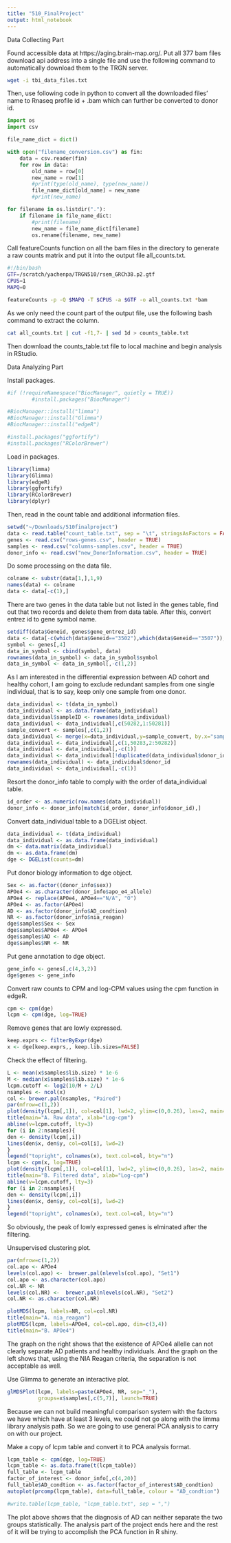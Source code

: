 ```yaml
---
title: "510_FinalProject"
output: html_notebook
---
```

Data Collecting Part

Found accessible data at https://aging.brain-map.org/. Put all 377 bam files download api address into a single file and use the following command to automatically download them to the TRGN server.
```bash
wget -i tbi_data_files.txt
```

Then, use following code in python to convert all the downloaded files' name to Rnaseq profile id + .bam which can further be converted to donor id.
```python
import os
import csv

file_name_dict = dict()

with open("filename_conversion.csv") as fin:
    data = csv.reader(fin)
    for row in data:
        old_name = row[0]
        new_name = row[1]
        #print(type(old_name), type(new_name))
        file_name_dict[old_name] = new_name
        #print(new_name)

for filename in os.listdir("."):
    if filename in file_name_dict:
        #print(filename)
        new_name = file_name_dict[filename]
        os.rename(filename, new_name)
```

Call featureCounts function on all the bam files in the directory to generate a raw counts matrix and put it into the output file all_counts.txt.
```bash
#!/bin/bash
GTF=/scratch/yachenpa/TRGN510/rsem_GRCh38.p2.gtf
CPUS=1
MAPQ=0

featureCounts -p -Q $MAPQ -T $CPUS -a $GTF -o all_counts.txt *bam
```

As we only need the count part of the output file, use the following bash command to extract the column.
```bash
cat all_counts.txt | cut -f1,7- | sed 1d > counts_table.txt
```

Then download the counts_table.txt file to local machine and begin analysis in RStudio.



Data Analyzing Part

Install packages.
```r
#if (!requireNamespace("BiocManager", quietly = TRUE))
        #install.packages("BiocManager")

#BiocManager::install("limma")
#BiocManager::install("Glimma")
#BiocManager::install("edgeR")

#install.packages("ggfortify")
#install.packages("RColorBrewer")
```

Load in packages.
```r
library(limma)
library(Glimma)
library(edgeR)
library(ggfortify)
library(RColorBrewer)
library(dplyr)
```

Then, read in the count table and additional information files.
```r
setwd("~/Downloads/510finalproject")
data <- read.table("count_table.txt", sep = "\t", stringsAsFactors = FALSE)
genes <- read.csv("rows-genes.csv", header = TRUE)
samples <- read.csv("columns-samples.csv", header = TRUE)
donor_info <- read.csv("new_DonorInformation.csv", header = TRUE)
```

Do some processing on the data file.
```r
colname <- substr(data[1,],1,9)
names(data) <- colname
data <- data[-c(1),]
```

There are two genes in the data table but not listed in the genes table, find out that two records and delete them from data table. After this, convert entrez id  to gene symbol name.
```r
setdiff(data$Geneid, genes$gene_entrez_id)
data <- data[-c(which(data$Geneid=="3502"),which(data$Geneid=="3507")),]
symbol <- genes[,4]
data_in_symbol <- cbind(symbol, data)
rownames(data_in_symbol) <- data_in_symbol$symbol
data_in_symbol <- data_in_symbol[,-c(1,2)]
```

As I am interested in the differential expression between AD cohort and healthy cohort, I am going to exclude redundant samples from one single individual, that is to say, keep only one sample from one donor.
```r
data_individual <- t(data_in_symbol)
data_individual <- as.data.frame(data_individual)
data_individual$sampleID <- rownames(data_individual)
data_individual <- data_individual[,c(50282,1:50281)]
sample_convert <- samples[,c(1,2)]
data_individual <- merge(x=data_individual,y=sample_convert, by.x="sampleID", by.y="rnaseq_profile_id")
data_individual <- data_individual[,c(1,50283,2:50282)]
data_individual <- data_individual[,-c(1)]
data_individual <- data_individual[!duplicated(data_individual$donor_id),]
rownames(data_individual) <- data_individual$donor_id
data_individual <- data_individual[,-c(1)]
```

Resort the donor_info table to comply with the order of data_individual table.
```r
id_order <- as.numeric(row.names(data_individual))
donor_info <- donor_info[match(id_order, donor_info$donor_id),]
```

Convert data_individual table to a DGEList object.
```r
data_individual <- t(data_individual)
data_individual <- as.data.frame(data_individual)
dm <- data.matrix(data_individual)
dm <- as.data.frame(dm)
dge <- DGEList(counts=dm)
```

Put donor biology information to dge object.
```r
Sex <- as.factor((donor_info$sex))
APOe4 <- as.character(donor_info$apo_e4_allele)
APOe4 <- replace(APOe4, APOe4=="N/A", "O")
APOe4 <- as.factor(APOe4)
AD <- as.factor(donor_info$AD_condtion)
NR <- as.factor(donor_info$nia_reagan)
dge$samples$Sex <- Sex
dge$samples$APOe4 <- APOe4
dge$samples$AD <- AD
dge$samples$NR <- NR
```

Put gene annotation to dge object.
```r
gene_info <- genes[,c(4,3,2)]
dge$genes <- gene_info
```

Convert raw counts to CPM and log-CPM values using the cpm function in edgeR.
```r
cpm <- cpm(dge)
lcpm <- cpm(dge, log=TRUE)
```

Remove genes that are lowly expressed.
```r
keep.exprs <- filterByExpr(dge)
x <- dge[keep.exprs,, keep.lib.sizes=FALSE]
```

Check the effect of filtering.
```r
L <- mean(x$samples$lib.size) * 1e-6
M <- median(x$samples$lib.size) * 1e-6
lcpm.cutoff <- log2(10/M + 2/L)
nsamples <- ncol(x)
col <- brewer.pal(nsamples, "Paired")
par(mfrow=c(1,2))
plot(density(lcpm[,1]), col=col[1], lwd=2, ylim=c(0,0.26), las=2, main="", xlab="")
title(main="A. Raw data", xlab="Log-cpm")
abline(v=lcpm.cutoff, lty=3)
for (i in 2:nsamples){
den <- density(lcpm[,i])
lines(den$x, den$y, col=col[i], lwd=2)
}
legend("topright", colnames(x), text.col=col, bty="n")
lcpm <- cpm(x, log=TRUE)
plot(density(lcpm[,1]), col=col[1], lwd=2, ylim=c(0,0.26), las=2, main="", xlab="")
title(main="B. Filtered data", xlab="Log-cpm")
abline(v=lcpm.cutoff, lty=3)
for (i in 2:nsamples){
den <- density(lcpm[,i])
lines(den$x, den$y, col=col[i], lwd=2)
}
legend("topright", colnames(x), text.col=col, bty="n")
```
So obviously, the peak of lowly expressed genes is elminated after the filtering.

Unsupervised clustering plot.
```r
par(mfrow=c(1,2))
col.apo <- APOe4
levels(col.apo) <-  brewer.pal(nlevels(col.apo), "Set1")
col.apo <- as.character(col.apo)
col.NR <- NR
levels(col.NR) <-  brewer.pal(nlevels(col.NR), "Set2")
col.NR <- as.character(col.NR)

plotMDS(lcpm, labels=NR, col=col.NR)
title(main="A. nia_reagan")
plotMDS(lcpm, labels=APOe4, col=col.apo, dim=c(3,4))
title(main="B. APOe4")
```
The graph on the right shows that the existence of APOe4 allelle can not clearly separate AD patients and healthy individuals. And the graph on the left shows that, using the NIA Reagan criteria, the separation is not acceptable as well. 



Use Glimma to generate an interactive plot.
```r
glMDSPlot(lcpm, labels=paste(APOe4, NR, sep="_"), 
          groups=x$samples[,c(5,7)], launch=TRUE)
```

Because we can not build meaningful comparison system with the factors we have which have at least 3 levels, we could not go along with the limma library analysis path. So we are going to use general PCA analysis to carry on with our project.

Make a copy of lcpm table and convert it to PCA analysis format.
```r
lcpm_table <- cpm(dge, log=TRUE)
lcpm_table <- as.data.frame(t(lcpm_table))
full_table <- lcpm_table
factor_of_interest <- donor_info[,c(4,20)]
full_table$AD_condtion <- as.factor(factor_of_interest$AD_condtion)
autoplot(prcomp(lcpm_table), data=full_table, colour = "AD_condtion")
```
```r
#write.table(lcpm_table, "lcpm_table.txt", sep = ",")
```

The plot above shows that the diagnosis of AD can neither separate the two groups statistically. The analysis part of the project ends here and the rest of it will be trying to accomplish the PCA function in R shiny.




